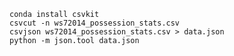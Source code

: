 
~~~~
conda install csvkit
csvcut -n ws72014_possession_stats.csv
csvjson ws72014_possession_stats.csv > data.json
python -m json.tool data.json
~~~~
